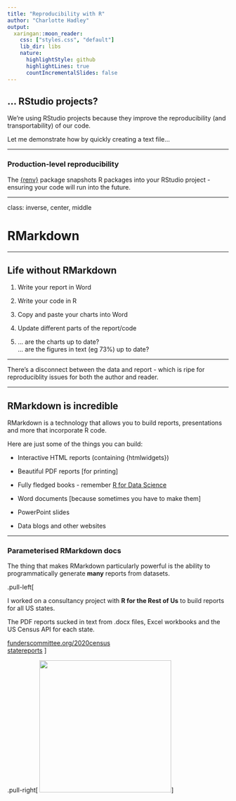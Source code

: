 ```yaml
---
title: "Reproducibility with R"
author: "Charlotte Hadley"
output:
  xaringan::moon_reader:
    css: ["styles.css", "default"]
    lib_dir: libs
    nature:
      highlightStyle: github
      highlightLines: true
      countIncrementalSlides: false
---
```


## ... RStudio projects?

We're using RStudio projects because they improve the reproducibility (and transportability) of our code.

Let me demonstrate how by quickly creating a text file...

---

### Production-level reproducibility

The [{renv}](https://rstudio.github.io/renv/index.html) package snapshots R packages into your RStudio project - ensuring your code will run into the future.

---

class: inverse, center, middle

# RMarkdown

---

## Life without RMarkdown

1. Write your report in Word

1. Write your code in R

1. Copy and paste your charts into Word

1. Update different parts of the report/code

1. ... are the charts up to date?<br>... are the figures in text (eg 73%) up to date?

<hr>

There's a disconnect between the data and report - which is ripe for reproduciblity issues for both the author and reader.

---

## RMarkdown is incredible

RMarkdown is a technology that allows you to build reports, presentations and more that incorporate R code.

Here are just some of the things you can build:

- Interactive HTML reports (containing {htmlwidgets})

- Beautiful PDF reports [for printing]

- Fully fledged books - remember [R for Data Science](https://r4ds.had.co.nz/)

- Word documents [because sometimes you have to make them]

- PowerPoint slides

- Data blogs and other websites

---

### Parameterised RMarkdown docs

The thing that makes RMarkdown particularly powerful is the ability to programmatically generate **many** reports from datasets.

.pull-left[

I worked on a consultancy project with **R for the Rest of Us** to build reports for all US states.

The PDF reports sucked in text from .docx files, Excel workbooks and the US Census API for each state.

<a href='https://funderscommittee.org/2020censusstatereports'>funderscommittee.org/2020census<br>statereports</a>
]

.pull-right[
<img src='images/ors-report_texas.png' width='300px'/>
]








